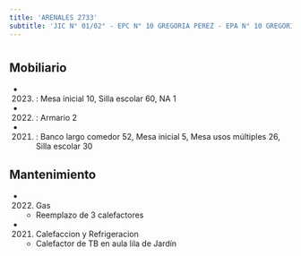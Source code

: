 ```yaml
---
title: 'ARENALES 2733'
subtitle: 'JIC N° 01/02° - EPC N° 10 GREGORIA PEREZ - EPA N° 10 GREGORIA PEREZ'
---
```


#


## Mobiliario

*  (2023) : Mesa inicial 10, Silla escolar 60, NA 1 

*  (2022) : Armario 2 

*  (2021) : Banco largo comedor 52, Mesa inicial 5, Mesa usos múltiples 26, Silla escolar 30 





## Mantenimiento

*  (2022) Gas 
    + Reemplazo de 3 calefactores

*  (2021) Calefaccion y Refrigeracion 
    + Calefactor de TB en aula lila de Jardín



